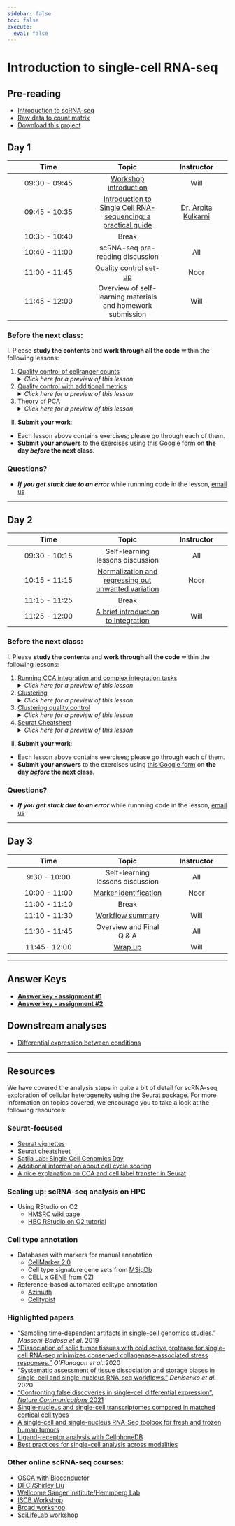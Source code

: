 ```yaml
---
sidebar: false
toc: false
execute: 
  eval: false
---
```


# Introduction to single-cell RNA-seq

## Pre-reading

* [Introduction to scRNA-seq](01_intro_to_scRNA-seq.qmd)
* [Raw data to count matrix](02_SC_generation_of_count_matrix.qmd)
* [Download this project](https://www.dropbox.com/s/vop78wq76h02a2f/single_cell_rnaseq.zip?dl=1)

## Day 1

| Time |  Topic  | Instructor |
|:-----------:|:----------:|:--------:|
| 09:30 - 09:45 | [Workshop introduction](slides/workshop_intro_slides.pdf) | Will |
| 09:45 - 10:35| [Introduction to Single Cell RNA-sequencing: a practical guide](slides/072624_Chan_scRNAseq_workshop_Arpita_Kulkarni.pdf) | [Dr. Arpita Kulkarni](https://singlecellcore.hms.harvard.edu/people/arpita-kulkarni-phd) |
| 10:35 - 10:40 | Break |
| 10:40 - 11:00 | scRNA-seq pre-reading discussion | All |
| 11:00 - 11:45 | [Quality control set-up](03_SC_quality_control-setup.qmd) | Noor |
| 11:45 - 12:00 | Overview of self-learning materials and homework submission | Will |


### Before the next class:

I. Please **study the contents** and **work through all the code** within the following lessons:
 
   1. [Quality control of cellranger counts](04_cellranger_QC.qmd)
      <details>
       <summary><i>Click here for a preview of this lesson</i></summary>
       <br>Before you start any analysis, it’s important to know whether or not you have good quality cells. At these early stages you can flag or remove samples that could produce erroneous results downstream. <br><br>In this lesson you will:<br>
             - Discuss the outputs of cellranger and how to run it <br>
             - Review web summary HTML report<br>
             - Create plots from metrics_summary.csv file <br><br>
        </details>

 2.  [Quality control with additional metrics](04_SC_quality_control.qmd)
      <details>
       <summary><i>Click here for a preview of this lesson</i></summary>
         <br>In addition to the QC generated by cellranger, we can also compute some of our own metrics based on the raw data we have loaded into our Seurat object. <br><br>In this lesson you will:<br>
             - Compute essential QC metrics for each sample<br>
             - Create plots to visualize metrics across cells per sample<br>
             - Critically evaluate each plot and learn what each QC metric means<br><br>
        </details>
     
   3. [Theory of PCA](../lessons/05_theory_of_PCA.md)
      <details>
       <summary><i>Click here for a preview of this lesson</i></summary>
         <br>Before we can begin the next steps of the workflow, we need to make sure you have a good understanding of Principal Components Analysis (PCA). This method will be utilized in the scRNA-seq analysis workflow, and this foundation will help you better navigate those steps and interpretation of results.<br><br>
        </details>
         

II. **Submit your work**:
   * Each lesson above contains exercises; please go through each of them.
   * **Submit your answers** to the exercises using [this Google form](https://docs.google.com/forms/d/e/1FAIpQLSf4zw37eUcuNCmHxCLikg3JENoxGWIuv5c_5pqHdYNId81Arg/viewform) on **the day *before* the next class**.
   


### Questions?
* ***If you get stuck due to an error*** while runnning code in the lesson, [email us](mailto:hbctraining@hsph.harvard.edu) 

***

## Day 2

| Time |  Topic  | Instructor |
|:-----------:|:----------:|:--------:|
| 09:30 - 10:15 | Self-learning lessons discussion | All |
| 10:15 - 11:15|  [Normalization and regressing out unwanted variation](../lessons/06_SC_SCT_normalization.md) | Noor |
| 11:15 - 11:25 | Break |
| 11:25 - 12:00| [A brief introduction to Integration](../lessons/06a_integration_cca_theory.md) | Will |

### Before the next class:
I. Please **study the contents** and **work through all the code** within the following lessons:

1. [Running CCA integration and complex integration tasks](../lessons/06b_integration_code_harmony.md)
      <details>
       <summary><i>Click here for a preview of this lesson</i></summary>
        <br>In class, we described the theory of integration and in what situations we would implement it. <br><br>In this lesson you will:<br>
             - Run the code to implement CCA integration <br>
             - Evaluate the effect of integration on the UMAP <br>
             - Learn about methods for complex integration tasks (Harmonizing samples) <br>
        </details>
   
2. [Clustering](../lessons/07_SC_clustering_cells_SCT.md)
      <details>
       <summary><i>Click here for a preview of this lesson</i></summary>
         <br>From the UMAP visualization of our data  we can see that the cells are positioned into groups. Our next task is to isolate clusters of cells that are most similar to one another based on gene expression. <br><br>In this lesson you will:<br>
             - Learn the theory behind clustering and how it is performed in Seurat<br>
             - Cluster cells and visualize them on the UMAP<br>
        </details>

3. [Clustering quality control](../lessons/08_SC_clustering_quality_control.md)
      <details>
       <summary><i>Click here for a preview of this lesson</i></summary>
         <br>After separating cells into clusters, it is crtical to evaluate whether they are biologically meaningful or not. At this point we can also decide if we need to re-cluster and/or potentialy go back to a previous QC step.
         <br><br>In this lesson you will:<br>
           - Check to see that clusters are not influenced by uninteresting sources of variation<br>
           - Check to see whether the major principal components are driving the different clusters<br>
           - Explore the cell type identities by looking at the expression for known markers across the clusters.<br>
        </details>

4. [Seurat Cheatsheet](../lessons/seurat_cheatsheet.md) 
      <details>
       <summary><i>Click here for a preview of this lesson</i></summary>
         <br>At this point, we have populated our seurat object with many different pieces of information. Knowing how to access different values will allow you to interact more efficiently with your dataset.
         <br><br>In this lesson you will:<br>
           - Explore the different parts of a seurat object.<br>
           - Use the built-in functions from the Seurat package for visualizations and grabbing data.<br>
        </details>


II. **Submit your work**:
   * Each lesson above contains exercises; please go through each of them.
   * **Submit your answers** to the exercises using [this Google form](https://docs.google.com/forms/d/e/1FAIpQLSd8-k5YwfQekQQdFuDVPhGCy-eK70CqPiUkDNYDeWSEQYBAZg/viewform?usp=sf_link) on **the day *before* the next class**.

### Questions?
* ***If you get stuck due to an error*** while runnning code in the lesson, [email us](mailto:hbctraining@hsph.harvard.edu) 


***


## Day 3

| Time |  Topic  | Instructor |
|:-----------:|:----------:|:--------:|
| 9:30 - 10:00 | Self-learning lessons discussion | All |
| 10:00 - 11:00 |[Marker identification](../lessons/09_merged_SC_marker_identification.md) | Noor |
| 11:00 - 11:10 | Break |
| 11:10 - 11:30 | [Workflow summary](../lessons/scRNAseq_workflow.md) | Will |
| 11:30 - 11:45 | Overview and Final Q & A | All |
| 11:45- 12:00 | [Wrap up](../slides/Workshop_wrapup.pdf) | Will |

***

## Answer Keys

* **[Answer key - assignment #1](../homework/Day1_exercise_answer_key.md)**
* **[Answer key - assignment #2](../homework/Day2_exercise_answer_key.R)**

## Downstream analyses

* [Differential expression between conditions](../lessons/pseudobulk_DESeq2_scrnaseq.md)

***

## Resources
We have covered the analysis steps in quite a bit of detail for scRNA-seq exploration of cellular heterogeneity using the Seurat package. For more information on topics covered, we encourage you to take a look at the following resources:

### Seurat-focused
* [Seurat vignettes](https://satijalab.org/seurat/vignettes.html)
* [Seurat cheatsheet](https://satijalab.org/seurat/essential_commands.html)
* [Satija Lab: Single Cell Genomics Day](https://satijalab.org/scgd21/)
* [Additional information about cell cycle scoring](../lessons/cell_cycle_scoring.md)
* [A nice explanation on CCA and cell label transfer in Seurat](https://divingintogeneticsandgenomics.com/post/cca-alignment/)

### Scaling up: scRNA-seq analysis on HPC  
* Using RStudio on O2
    * [HMSRC wiki page](https://harvardmed.atlassian.net/wiki/spaces/O2/pages/1623425967/RStudio+on+O2)
    * [HBC RStudio on O2 tutorial](https://hbctraining.github.io/Intro-to-Unix-QMB/lessons/R_studio_on_02.html)

### Cell type annotation
- Databases with markers for manual annotation
  - [CellMarker 2.0](http://bio-bigdata.hrbmu.edu.cn/CellMarker/)
  - Cell type signature gene sets from [MSigDb](https://www.gsea-msigdb.org/gsea/msigdb/human/genesets.jsp?collection=C8)
  - [CELL x GENE from CZI](https://cellxgene.cziscience.com/gene-expression)
- Reference-based automated celltype annotation
  - [Azimuth](https://azimuth.hubmapconsortium.org/)
  - [Celltypist](https://www.celltypist.org/)
 
   
### Highlighted papers

- ["Sampling time-dependent artifacts in single-cell genomics studies."](https://genomebiology.biomedcentral.com/articles/10.1186/s13059-020-02032-0) *Massoni-Badosa et al.* 2019
- ["Dissociation of solid tumor tissues with cold active protease for single-cell RNA-seq minimizes conserved collagenase-associated stress responses."](https://genomebiology.biomedcentral.com/articles/10.1186/s13059-019-1830-0) *O'Flanagan et al.* 2020
- ["Systematic assessment of tissue dissociation and storage biases in single-cell and single-nucleus RNA-seq workflows."](https://genomebiology.biomedcentral.com/articles/10.1186/s13059-020-02048-6) *Denisenko et al.* 2020
- ["Confronting false discoveries in single-cell differential expression", _Nature Communications_ 2021](https://www.nature.com/articles/s41467-021-25960-2)
- [Single-nucleus and single-cell transcriptomes compared in matched cortical cell types](https://www.ncbi.nlm.nih.gov/pmc/articles/PMC6306246/)
- [A single-cell and single-nucleus RNA-Seq toolbox for fresh and frozen human tumors](https://www.nature.com/articles/s41591-020-0844-1)
- [Ligand-receptor analysis with CellphoneDB](https://www.nature.com/articles/s41576-020-00292-x)
- [Best practices for single-cell analysis across modalities](https://www.nature.com/articles/s41576-023-00586-w)



### Other online scRNA-seq courses:
  - [OSCA with Bioconductor](http://bioconductor.org/books/release/OSCA/)
  - [DFCI/Shirley Liu](https://liulab-dfci.github.io/bioinfo-combio/)
  - [Wellcome Sanger Institute/Hemmberg Lab](https://www.singlecellcourse.org/)
  - [ISCB Workshop](https://github.com/SingleCellTranscriptomics)
  - [Broad workshop](https://broadinstitute.github.io/2020_scWorkshop/)
  - [SciLifeLab workshop](https://nbisweden.github.io/workshop-scRNAseq/)
